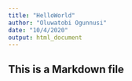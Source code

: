 ---
title: "HelloWorld"
author: "Oluwatobi Ogunnusi"
date: "10/4/2020"
output: html_document
---
## This is a Markdown file
